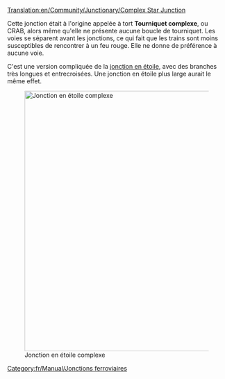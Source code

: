 [[Translation:en/Community/Junctionary/Complex Star Junction]]

{{fr/Community/Junctionary/Menu de Croisements}}
Cette jonction était à l'origine appelée à tort '''Tourniquet complexe''', ou CRAB, alors même qu'elle ne présente aucune boucle de tourniquet. Les voies se séparent avant les jonctions, ce qui fait que les trains sont moins susceptibles de rencontrer à un feu rouge. Elle ne donne de préférence à aucune voie.

C'est une version compliquée de la [[fr/Community/Junctionary/Jonction en étoile|jonction en étoile]], avec des branches très longues et entrecroisées. Une jonction en étoile plus large aurait le même effet.

[[File:en/Community/Junctionary/Lgroundabout.png|none|thumb|600px|Jonction en étoile complexe]]

{{fr/Community/Junctionary/Critère de jonction|Cher|3|0|1|1|1|1|0|0|0|0|0||Les trains en panne n'affectent qu'une voie.|
*Gère un grand nombre de trains à la fois
*Occupe un grand espace
}}

[[Category:fr/Manual/Jonctions ferroviaires]]
